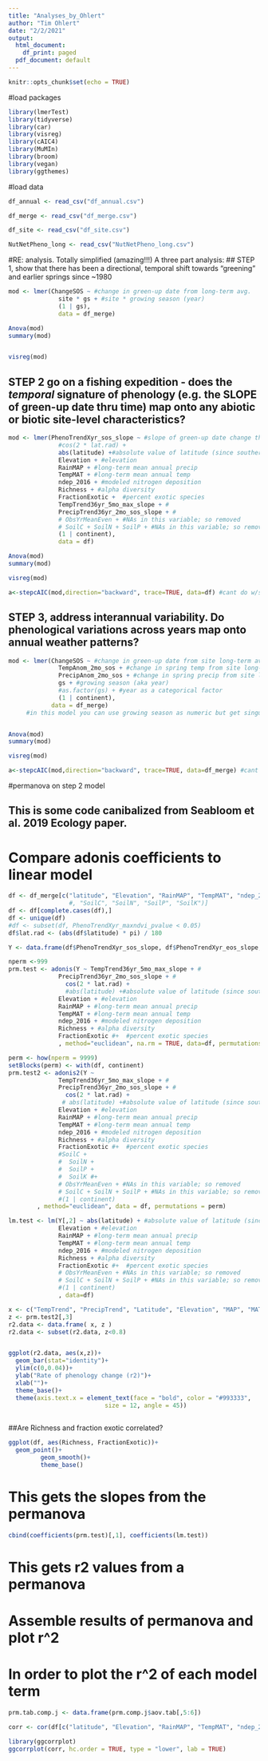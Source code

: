 ```yaml
---
title: "Analyses_by_Ohlert"
author: "Tim Ohlert"
date: "2/2/2021"
output:
  html_document:
    df_print: paged
  pdf_document: default
---
```


```r
knitr::opts_chunk$set(echo = TRUE)
```

#load packages
```r
library(lmerTest)
library(tidyverse)
library(car)
library(visreg)
library(cAIC4)
library(MuMIn)
library(broom)
library(vegan)
library(ggthemes)
```


#load data
```r
df_annual <- read_csv("df_annual.csv")
```

```r
df_merge <- read_csv("df_merge.csv")
```

```r
df_site <- read_csv("df_site.csv")
```

```r
NutNetPheno_long <- read_csv("NutNetPheno_long.csv")
```


#RE: analysis. Totally simplified (amazing!!!) A three part analysis:
## STEP 1, show that there has been a directional, temporal shift towards "greening" and earlier springs since ~1980


```r
mod <- lmer(ChangeSOS ~ #change in green-up date from long-term avg.
              site * gs + #site * growing season (year)
              (1 | gs),
              data = df_merge)

Anova(mod)
summary(mod)


visreg(mod)
```




## STEP 2 go on a fishing expedition - does the *temporal* signature of phenology (e.g. the SLOPE of green-up date thru time) map onto any abiotic or biotic site-level characteristics?


```r
mod <- lmer(PhenoTrendXyr_sos_slope ~ #slope of green-up date change thru time
              #cos(2 * lat.rad) + 
              abs(latitude) +#absolute value of latitude (since southern hemi sites!)
              Elevation + #elevation
              RainMAP + #long-term mean annual precip
              TempMAT + #long-term mean annual temp
              ndep_2016 + #modeled nitrogen deposition
              Richness + #alpha diversity
              FractionExotic +  #percent exotic species
              TempTrend36yr_5mo_max_slope + #
              PrecipTrend36yr_2mo_sos_slope + #
              # ObsYrMeanEven + #NAs in this variable; so removed
              # SoilC + SoilN + SoilP + #NAs in this variable; so removed
              (1 | continent),
              data = df)

Anova(mod)
summary(mod)

visreg(mod)
```


```r
a<-stepcAIC(mod,direction="backward", trace=TRUE, data=df) #cant do w/singularities
```



## STEP 3, address interannual variability. Do phenological variations across years map onto annual weather patterns?

```r
mod <- lmer(ChangeSOS ~ #change in green-up date from site long-term average
              TempAnom_2mo_sos + #change in spring temp from site long-term average
              PrecipAnom_2mo_sos + #change in spring precip from site long-term average
              gs + #growing season (aka year)
              #as.factor(gs) + #year as a categorical factor
              (1 | continent),
            data = df_merge)
     #in this model you can use growing season as numeric but get singularity if you use as a factor


Anova(mod)
summary(mod)

visreg(mod)

```


```r
a<-stepcAIC(mod,direction="backward", trace=TRUE, data=df_merge) #cant do w/singularities
```











###################################################################
#permanova on step 2 model


## This is some code canibalized from Seabloom et al. 2019 Ecology paper.




# Compare adonis coefficients to linear model

```r
df <- df_merge[c("latitude", "Elevation", "RainMAP", "TempMAT", "ndep_2016", "Richness", "FractionExotic", "PhenoTrendXyr_sos_slope","PhenoTrendXyr_eos_slope","PhenoTrendXyr_gsl_slope", "PhenoTrendXyr_maxndvi_slope", "site", "continent", "TempTrend36yr_5mo_max_slope", "PrecipTrend36yr_2mo_sos_slope", "PhenoTrendXyr_maxndvi_pvalue"    )]
                 #, "SoilC", "SoilN", "SoilP", "SoilK")]
df <- df[complete.cases(df),]
df <- unique(df)
#df <- subset(df, PhenoTrendXyr_maxndvi_pvalue < 0.05)
df$lat.rad <- (abs(df$latitude) * pi) / 180

Y <- data.frame(df$PhenoTrendXyr_sos_slope, df$PhenoTrendXyr_eos_slope, df$PhenoTrendXyr_gsl_slope, df$PhenoTrendXyr_maxndvi_slope)#list of phenology response variables

nperm <-999
prm.test <- adonis(Y ~ TempTrend36yr_5mo_max_slope + #
              PrecipTrend36yr_2mo_sos_slope + #
                cos(2 * lat.rad) +
                #abs(latitude) +#absolute value of latitude (since southern hemi sites!)
              Elevation + #elevation
              RainMAP + #long-term mean annual precip
              TempMAT + #long-term mean annual temp
              ndep_2016 + #modeled nitrogen deposition
              Richness + #alpha diversity
              FractionExotic #+  #percent exotic species
              , method="euclidean", na.rm = TRUE, data=df, permutations=nperm)
```



```r

perm <- how(nperm = 9999)
setBlocks(perm) <- with(df, continent)
prm.test2 <- adonis2(Y ~ 
              TempTrend36yr_5mo_max_slope + #
              PrecipTrend36yr_2mo_sos_slope + #
                cos(2 * lat.rad) +
               # abs(latitude) +#absolute value of latitude (since southern hemi sites!)
              Elevation + #elevation
              RainMAP + #long-term mean annual precip
              TempMAT + #long-term mean annual temp
              ndep_2016 + #modeled nitrogen deposition
              Richness + #alpha diversity
              FractionExotic #+  #percent exotic species
              #SoilC +
              #  SoilN +
              #  SoilP +
              #  SoilK #+
              # ObsYrMeanEven + #NAs in this variable; so removed
              # SoilC + SoilN + SoilP + #NAs in this variable; so removed
              #(1 | continent)
        , method="euclidean", data = df, permutations = perm)
```







```r
lm.test <- lm(Y[,2] ~ abs(latitude) + #absolute value of latitude (since southern hemi sites!)
              Elevation + #elevation
              RainMAP + #long-term mean annual precip
              TempMAT + #long-term mean annual temp
              ndep_2016 + #modeled nitrogen deposition
              Richness + #alpha diversity
              FractionExotic #+  #percent exotic species
              # ObsYrMeanEven + #NAs in this variable; so removed
              # SoilC + SoilN + SoilP + #NAs in this variable; so removed
              #(1 | continent)
              , data=df)
```




```r


x <- c("TempTrend", "PrecipTrend", "Latitude", "Elevation", "MAP", "MAT", "N.dep", "Richness", "FractionExotic",  "Residual", "Total")
z <- prm.test2[,3]
r2.data <- data.frame( x, z )
r2.data <- subset(r2.data, z<0.8)


ggplot(r2.data, aes(x,z))+
  geom_bar(stat="identity")+
  ylim(c(0,0.04))+
  ylab("Rate of phenology change (r2)")+
  xlab("")+
  theme_base()+
  theme(axis.text.x = element_text(face = "bold", color = "#993333", 
                           size = 12, angle = 45))
  


```







##Are Richness and fraction exotic correlated?
```r
ggplot(df, aes(Richness, FractionExotic))+
  geom_point()+
         geom_smooth()+
         theme_base()

```










# This gets the slopes from the permanova

```r

cbind(coefficients(prm.test)[,1], coefficients(lm.test))
```

# This gets r2 values from a permanova
# Assemble results of permanova and plot r^2
# In order to plot the r^2 of each model term
```r

prm.tab.comp.j <- data.frame(prm.comp.j$aov.tab[,5:6])
```


 
```r
corr <- cor(df[c("latitude", "Elevation", "RainMAP", "TempMAT", "ndep_2016", "Richness", "FractionExotic", "TempTrend36yr_5mo_max_slope", "PrecipTrend36yr_2mo_sos_slope","SoilC", "SoilN", "SoilP", "SoilK")])

library(ggcorrplot)
ggcorrplot(corr, hc.order = TRUE, type = "lower", lab = TRUE)

```


